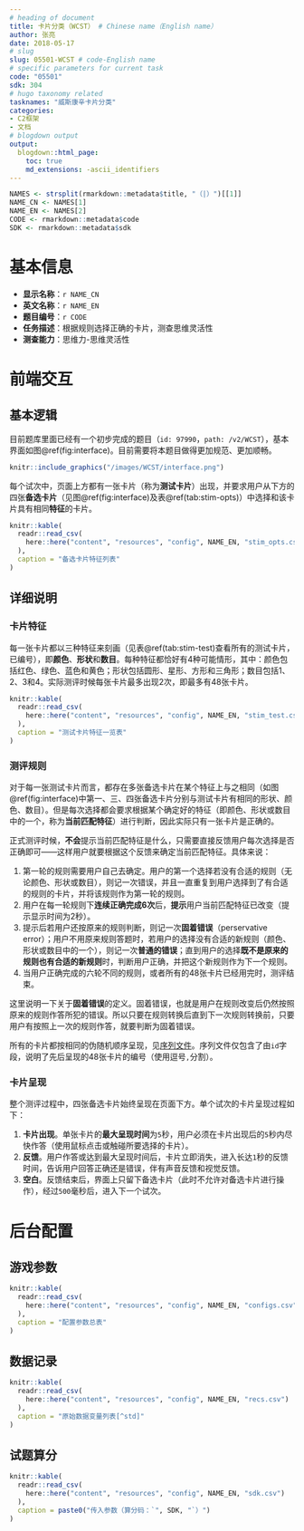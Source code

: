 ```yaml
---
# heading of document
title: 卡片分类（WCST） # Chinese name（English name）
author: 张亮
date: 2018-05-17
# slug
slug: 05501-WCST # code-English name
# specific parameters for current task
code: "05501"
sdk: 304
# hugo taxonomy related
tasknames: "威斯康辛卡片分类"
categories:
- C2框架
- 文档
# blogdown output
output:
  blogdown::html_page:
    toc: true
    md_extensions: -ascii_identifiers
---
```


```r
NAMES <- strsplit(rmarkdown::metadata$title, "（|）")[[1]]
NAME_CN <- NAMES[1]
NAME_EN <- NAMES[2]
CODE <- rmarkdown::metadata$code
SDK <- rmarkdown::metadata$sdk
```

# 基本信息

* **显示名称**：`r NAME_CN`
* **英文名称**：`r NAME_EN`
* **题目编号**：`r CODE`
* **任务描述**：根据规则选择正确的卡片，测查思维灵活性
* **测查能力**：思维力-思维灵活性

# 前端交互

## 基本逻辑

目前题库里面已经有一个初步完成的题目（`id: 97990`，`path: /v2/WCST`），基本界面如图\@ref(fig:interface)。目前需要将本题目做得更加规范、更加顺畅。

```r
knitr::include_graphics("/images/WCST/interface.png")
```

每个试次中，页面上方都有一张卡片（称为**测试卡片**）出现，并要求用户从下方的四张**备选卡片**（见图\@ref(fig:interface)及表\@ref(tab:stim-opts)）中选择和该卡片具有相同**特征**的卡片。

```r
knitr::kable(
  readr::read_csv(
    here::here("content", "resources", "config", NAME_EN, "stim_opts.csv")
  ),
  caption = "备选卡片特征列表"
)
```

## 详细说明

### 卡片特征

每一张卡片都以三种特征来刻画（见表\@ref(tab:stim-test)查看所有的测试卡片，已编号），即**颜色**、**形状**和**数目**。每种特征都恰好有4种可能情形，其中：颜色包括红色、绿色、蓝色和黄色；形状包括圆形、星形、方形和三角形；数目包括1、2、3和4。实际测评时候每张卡片最多出现2次，即最多有48张卡片。

```r
knitr::kable(
  readr::read_csv(
    here::here("content", "resources", "config", NAME_EN, "stim_test.csv")
  ),
  caption = "测试卡片特征一览表"
)
```

### 测评规则

对于每一张测试卡片而言，都存在多张备选卡片在某个特征上与之相同（如图\@ref(fig:interface)中第一、三、四张备选卡片分别与测试卡片有相同的形状、颜色、数目）。但是每次选择都会要求根据某个确定好的特征（即颜色、形状或数目中的一个，称为**当前匹配特征**）进行判断，因此实际只有一张卡片是正确的。

正式测评时候，**不会**提示当前匹配特征是什么，只需要直接反馈用户每次选择是否正确即可——这样用户就要根据这个反馈来确定当前匹配特征。具体来说：

1. 第一轮的规则需要用户自己去确定。用户的第一个选择若没有合适的规则（无论颜色、形状或数目），则记一次错误，并且一直重复到用户选择到了有合适的规则的卡片，并将该规则作为第一轮的规则。
1. 用户在每一轮规则下**连续正确完成6次**后，**提示**用户当前匹配特征已改变（提示显示时间为2秒）。
1. 提示后若用户还按原来的规则判断，则记一次**固着错误**（perservative error）；用户不用原来规则答题时，若用户的选择没有合适的新规则（颜色、形状或数目中的一个），则记一次**普通的错误**；直到用户的选择**既不是原来的规则也有合适的新规则**时，判断用户正确，并把这个新规则作为下一个规则。
1. 当用户正确完成的六轮不同的规则，或者所有的48张卡片已经用完时，测评结束。

这里说明一下关于**固着错误**的定义。固着错误，也就是用户在规则改变后仍然按照原来的规则作答所犯的错误。所以只要在规则转换后直到下一次规则转换前，只要用户有按照上一次的规则作答，就要判断为固着错误。

所有的卡片都按相同的伪随机顺序呈现，见[序列文件](/seq/05501_WCST.json){target="_blank"}。序列文件仅包含了由`id`字段，说明了先后呈现的48张卡片的编号（使用逗号`,`分割）。

### 卡片呈现

整个测评过程中，四张备选卡片始终呈现在页面下方。单个试次的卡片呈现过程如下：

1. **卡片出现**。单张卡片的**最大呈现时间**为`5`秒，用户必须在卡片出现后的`5`秒内尽快作答（使用鼠标点击或触碰所要选择的卡片）。
1. **反馈**。用户作答或达到最大呈现时间后，卡片立即消失，进入长达`1`秒的反馈时间，告诉用户回答正确还是错误，伴有声音反馈和视觉反馈。
1. **空白**。反馈结束后，界面上只留下备选卡片（此时不允许对备选卡片进行操作），经过`500`毫秒后，进入下一个试次。

# 后台配置

## 游戏参数

```r
knitr::kable(
  readr::read_csv(
    here::here("content", "resources", "config", NAME_EN, "configs.csv")
  ),
  caption = "配置参数总表"
)
```

## 数据记录

```r
knitr::kable(
  readr::read_csv(
    here::here("content", "resources", "config", NAME_EN, "recs.csv")
  ),
  caption = "原始数据变量列表[^std]"
)
```

[^std]: 请参考[标准](`r blogdown::shortcode("relref", "standard")`)。

## 试题算分

```r
knitr::kable(
  readr::read_csv(
    here::here("content", "resources", "config", NAME_EN, "sdk.csv")
  ),
  caption = paste0("传入参数（算分码：`", SDK, "`）")
)
```
